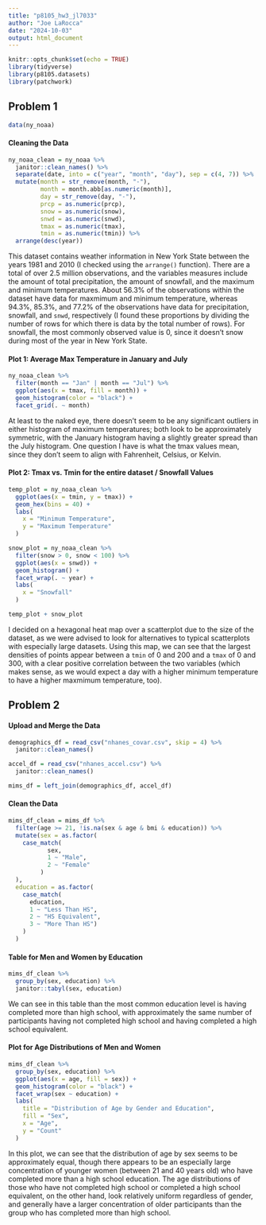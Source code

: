 ```yaml
---
title: "p8105_hw3_jl7033"
author: "Joe LaRocca"
date: "2024-10-03"
output: html_document
---
```


```r
knitr::opts_chunk$set(echo = TRUE)
library(tidyverse)
library(p8105.datasets)
library(patchwork)
```

## Problem 1

```r

data(ny_noaa)

```

#### Cleaning the Data

```r

ny_noaa_clean = ny_noaa %>%
  janitor::clean_names() %>%
  separate(date, into = c("year", "month", "day"), sep = c(4, 7)) %>%
  mutate(month = str_remove(month, "-"),
         month = month.abb[as.numeric(month)],
         day = str_remove(day, "-"),
         prcp = as.numeric(prcp),
         snow = as.numeric(snow),
         snwd = as.numeric(snwd),
         tmax = as.numeric(tmax),
         tmin = as.numeric(tmin)) %>%
  arrange(desc(year))

```

This dataset contains weather information in New York State between the years 1981 and 2010 (I checked using the `arrange()` function). There are a total of over 2.5 million observations, and the variables measures include the amount of total precipitation, the amount of snowfall, and the maximum and minimum temperatures. About 56.3\% of the observations within the dataset have data for maxmimum and minimum temperature, whereas 94.3\%, 85.3\%, and 77.2\% of the observations have data for precipitation, snowfall, and `snwd`, respectively (I found these proportions by dividing the number of rows for which there is data by the total number of rows). For snowfall, the most commonly observed value is 0, since it doesn't snow during most of the year in New York State.

#### Plot 1: Average Max Temperature in January and July

```r

ny_noaa_clean %>%
  filter(month == "Jan" | month == "Jul") %>%
  ggplot(aes(x = tmax, fill = month)) + 
  geom_histogram(color = "black") + 
  facet_grid(. ~ month)

```

At least to the naked eye, there doesn't seem to be any significant outliers in either histogram of maximum temperatures; both look to be approximately symmetric, with the January histogram having a slightly greater spread than the July histogram. One question I have is what the tmax values mean, since they don't seem to align with Fahrenheit, Celsius, or Kelvin. 

#### Plot 2: Tmax vs. Tmin for the entire dataset / Snowfall Values

```r

temp_plot = ny_noaa_clean %>%
  ggplot(aes(x = tmin, y = tmax)) + 
  geom_hex(bins = 40) + 
  labs(
    x = "Minimum Temperature",
    y = "Maximum Temperature"
  )

snow_plot = ny_noaa_clean %>%
  filter(snow > 0, snow < 100) %>%
  ggplot(aes(x = snwd)) + 
  geom_histogram() + 
  facet_wrap(. ~ year) +
  labs(
    x = "Snowfall"
  )

temp_plot + snow_plot

```

I decided on a hexagonal heat map over a scatterplot due to the size of the dataset, as we were advised to look for alternatives to typical scatterplots with especially large datasets. Using this map, we can see that the largest densities of points appear between a `tmin` of 0 and 200 and a `tmax` of 0 and 300, with a clear positive correlation between the two variables (which makes sense, as we would expect a day with a higher minimum temperature to have a higher maxmimum temperature, too).

## Problem 2

#### Upload and Merge the Data

```r

demographics_df = read_csv("nhanes_covar.csv", skip = 4) %>%
  janitor::clean_names()

accel_df = read_csv("nhanes_accel.csv") %>%
  janitor::clean_names()

mims_df = left_join(demographics_df, accel_df)

```

#### Clean the Data

```r

mims_df_clean = mims_df %>%
  filter(age >= 21, !is.na(sex & age & bmi & education)) %>%
  mutate(sex = as.factor(
    case_match(
           sex, 
           1 ~ "Male",
           2 ~ "Female"
         )
  ), 
  education = as.factor(
    case_match(
      education,
      1 ~ "Less Than HS",
      2 ~ "HS Equivalent",
      3 ~ "More Than HS")
    )
  ) 

```

#### Table for Men and Women by Education

```r

mims_df_clean %>%
  group_by(sex, education) %>%
  janitor::tabyl(sex, education)

```

We can see in this table than the most common education level is having completed more than high school, with approximately the same number of participants having not completed high school and having completed a high school equivalent.

#### Plot for Age Distributions of Men and Women

```r

mims_df_clean %>%
  group_by(sex, education) %>%
  ggplot(aes(x = age, fill = sex)) + 
  geom_histogram(color = "black") + 
  facet_wrap(sex ~ education) + 
  labs(
    title = "Distribution of Age by Gender and Education",
    fill = "Sex",
    x = "Age",
    y = "Count"
  )

```

In this plot, we can see that the distribution of age by sex seems to be approximately equal, though there appears to be an especially large concentration of younger women (between 21 and 40 years old) who have completed more than a high school education. The age distributions of those who have not completed high school or completed a high school equivalent, on the other hand, look relatively uniform regardless of gender, and generally have a larger concentration of older participants than the group who has completed more than high school.